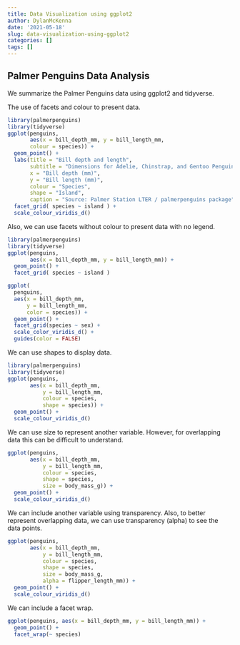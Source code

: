 ```yaml
---
title: Data Visualization using ggplot2
author: DylanMcKenna
date: '2021-05-18'
slug: data-visualization-using-ggplot2
categories: []
tags: []
---
```



## Palmer Penguins Data Analysis
We summarize the Palmer Penguins data using ggplot2 and tidyverse.

The use of facets and colour to present data.

```r
library(palmerpenguins)
library(tidyverse)
ggplot(penguins, 
       aes(x = bill_depth_mm, y = bill_length_mm,
       colour = species)) +
  geom_point() +
  labs(title = "Bill depth and length",
       subtitle = "Dimensions for Adelie, Chinstrap, and Gentoo Penguins",
       x = "Bill depth (mm)", 
       y = "Bill length (mm)",
       colour = "Species",
       shape = "Island",
       caption = "Source: Palmer Station LTER / palmerpenguins package") +
  facet_grid( species ~ island ) +
  scale_colour_viridis_d()


```


Also, we can use facets without colour to present data with no legend.

```r
library(palmerpenguins)
library(tidyverse)
ggplot(penguins, 
       aes(x = bill_depth_mm, y = bill_length_mm)) + 
  geom_point() +
  facet_grid( species ~ island )
```
```r
ggplot(
  penguins, 
  aes(x = bill_depth_mm, 
      y = bill_length_mm, 
      color = species)) +
  geom_point() +
  facet_grid(species ~ sex) +
  scale_color_viridis_d() +
  guides(color = FALSE)
```


We can use shapes to display data.
```r
library(palmerpenguins)
library(tidyverse)
ggplot(penguins,
       aes(x = bill_depth_mm, 
           y = bill_length_mm,
           colour = species,
           shape = species)) +
  geom_point() +
  scale_colour_viridis_d()
```


We can use size to represent another variable. However, for overlapping data this can be difficult to understand. 
```r
ggplot(penguins,
       aes(x = bill_depth_mm, 
           y = bill_length_mm,
           colour = species,
           shape = species,
           size = body_mass_g)) +
  geom_point() +
  scale_colour_viridis_d()
```

We can include another variable using transparency. Also, to better represent overlapping data, we can use transparency (alpha) to see the data points.
```r
ggplot(penguins,
       aes(x = bill_depth_mm, 
           y = bill_length_mm,
           colour = species,
           shape = species,
           size = body_mass_g,
           alpha = flipper_length_mm)) +
  geom_point() +
  scale_colour_viridis_d()
```

We can include a facet wrap.
```r
ggplot(penguins, aes(x = bill_depth_mm, y = bill_length_mm)) + 
  geom_point() +
  facet_wrap(~ species)
```

